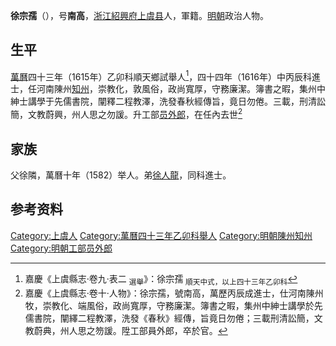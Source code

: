 {{Otheruses|other=名为徐南高的其他人物|徐南高}}

'''徐宗孺'''（{{bd|？||？|catIdx=X徐}}），号'''南高'''，[[浙江|浙江]][[紹興府|紹興府]][[上虞县|上虞县]]人，軍籍。[[明朝|明朝]]政治人物。

== 生平 ==
[[萬曆|萬曆]]四十三年（1615年）乙卯科順天鄉試舉人<ref>嘉慶《上虞縣志·卷九·表二 <sub>選舉</sub>》：徐宗孺 <sub>順天中式，以上四十三年乙卯科</sub></ref>，四十四年（1616年）中丙辰科進士，任河南陳州[[知州|知州]]，崇教化，敦風俗，政尚寬厚，守務廉潔。簿書之暇，集州中紳士講學于先儒書院，闡釋二程教澤，洗發春秋經傳旨，竟日勿倦。三載，刑清訟簡，文教蔚興，州人思之勿諼。升工部[[员外郎|员外郎]]，在任內去世<ref>嘉慶《上虞縣志·卷十·人物》：徐宗孺，號南高，萬歷丙辰成進士，仕河南陳州牧，崇教化、端風俗，政尚寬厚，守務廉潔。簿書之暇，集州中紳士講學於先儒書院，闡繹二程教澤，洗發《春秋》經傳，旨竟日勿倦；三載刑清訟簡，文教蔚典，州人思之笏諼。陞工部員外郎，卒於官。</ref>

== 家族 ==
父徐隣，萬曆十年（1582）举人。弟[[徐人龍|徐人龍]]，同科進士。

== 参考资料 ==
{{reflist}}

{{萬曆四十四年丙辰科殿試金榜}}

{{Authority control}}

{{DEFAULTSORT:Xu徐}}
[[Category:上虞人|Category:上虞人]]
[[Category:萬曆四十三年乙卯科舉人|Category:萬曆四十三年乙卯科舉人]]
[[Category:明朝陳州知州|Category:明朝陳州知州]]
[[Category:明朝工部员外郎|Category:明朝工部员外郎]]


{{明朝人物小作品}}